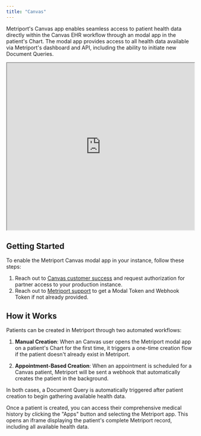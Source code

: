 ```yaml
---
title: "Canvas"
---
```


Metriport's Canvas app enables seamless access to patient health data directly within the Canvas EHR workflow through an modal app in the patient's Chart. The modal app provides access to all health data available via Metriport's dashboard and API, including the ability to initiate new Document Queries.

<iframe
  src="https://www.loom.com/embed/22ab46cd49e644698ac5ea9717b06dc2?sid=5431da1d-f505-429f-9e79-88c0307ed326"
  width="100%"
  height="450px"
></iframe>

## Getting Started

To enable the Metriport Canvas modal app in your instance, follow these steps:

1. Reach out to [Canvas customer success](mailto:customersuccess@canvasmedical.com) and request authorization for partner access to your production instance.
2. Reach out to [Metriport support](mailto:support@metriport.com) to get a Modal Token and Webhook Token if not already provided.

## How it Works

Patients can be created in Metriport through two automated workflows:

1. **Manual Creation**: When an Canvas user opens the Metriport modal app on a patient's Chart for the first time, it triggers a one-time creation flow if the patient doesn't already exist in Metriport.

2. **Appointment-Based Creation**: When an appointment is scheduled for a Canvas patient, Metriport will be sent a webhook that automatically creates the patient in the background.

In both cases, a Document Query is automatically triggered after patient creation to begin gathering available health data.

Once a patient is created, you can access their comprehensive medical history by clicking the "Apps" button and selecting the Metriport app. This opens an iframe displaying the patient's complete Metriport record, including all available health data.
